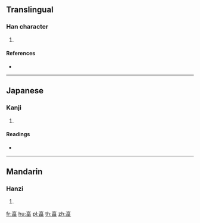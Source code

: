 {{character info/new}}
==Translingual==

===Han character===
{{Han char|rn=102|rad=田|as=05|sn=10|four=|canj=YRW|ids=⿳亠口田}}

# {{defn|Han|sort=田05}}

====References====
* {{Han ref|kx=0761.030|dkj=21806|dj=1170.260|hdz=42538.020|uh=7557|ud=30039}}

----

==Japanese==

===Kanji===
{{ja-kanji|grade=|rs=田05}}

# {{defn|lang=ja|sort=田05}}

====Readings====
* {{ja-readings|on=[[とう]] (tō), [[ふく]] (fuku), [[ぶく]] (buku)|kun=[[みちる]] (michiru)|nanori=}}

----

==Mandarin==

===Hanzi===
{{cmn-hanzi|pin=[[dá]] ([[da2]])|wg=ta<sup>2</sup>}}

# {{defn|lang=cmn|sort=田05}}

[[fr:畗]]
[[hu:畗]]
[[pl:畗]]
[[th:畗]]
[[zh:畗]]